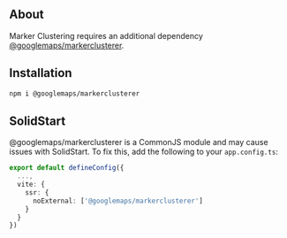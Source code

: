 <MDXHeader
  title="Marker Clustering"
  description="A filterable list of markers that are clustered together."
/>


<ComponentPreview name="marker-clustering" />

## About

Marker Clustering requires an additional dependency [@googlemaps/markerclusterer](https://www.npmjs.com/package/@googlemaps/markerclusterer).

## Installation

```bash
npm i @googlemaps/markerclusterer
```

## SolidStart

@googlemaps/markerclusterer is a CommonJS module and may cause issues with SolidStart. To fix this, add the following to your `app.config.ts`:

```ts {3-7}
export default defineConfig({
  ...,
  vite: {
    ssr: {
      noExternal: ['@googlemaps/markerclusterer']
    }
  }
})
```